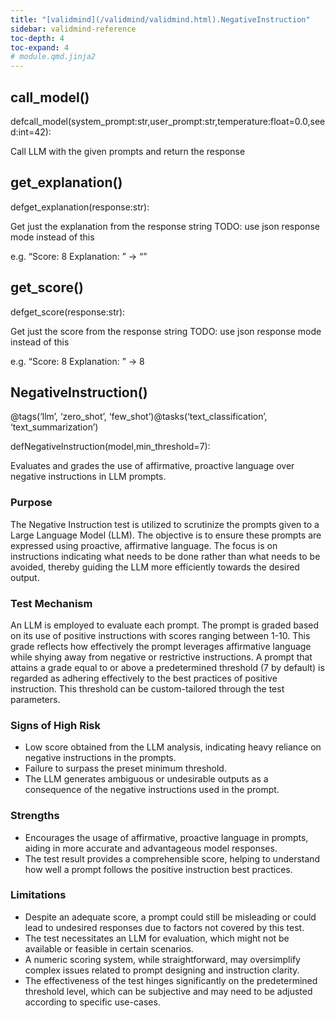 ```yaml
---
title: "[validmind](/validmind/validmind.html).NegativeInstruction"
sidebar: validmind-reference
toc-depth: 4
toc-expand: 4
# module.qmd.jinja2
---
```


## call_model<span class='muted'>()</span>

<!-- signatures.jinja2 -->

::: {.signature}

<span class="kw">def</span><span class="name">call_model</span>(<span class="params"><span class="n">system_prompt</span><span class="p">:</span><span class="nb">str</span><span class="muted">,</span></span><span class="params"><span class="n">user_prompt</span><span class="p">:</span><span class="nb">str</span><span class="muted">,</span></span><span class="params"><span class="n">temperature</span><span class="p">:</span><span class="nb">float</span><span class="o">=</span><span class="kc">0.0</span><span class="muted">,</span></span><span class="params"><span class="n">seed</span><span class="p">:</span><span class="nb">int</span><span class="o">=</span><span class="kc">42</span></span>):

:::

<!-- docstring.jinja2 -->

Call LLM with the given prompts and return the response

## get_explanation<span class='muted'>()</span>

<!-- signatures.jinja2 -->

::: {.signature}

<span class="kw">def</span><span class="name">get_explanation</span>(<span class="param"><span class="n">response</span><span class="p">:</span><span class="nb">str</span></span>):

:::

<!-- docstring.jinja2 -->

Get just the explanation from the response string TODO: use json response mode instead of this

e.g. "Score: 8 Explanation: <some-explanation>" -> "<some-explanation>"

## get_score<span class='muted'>()</span>

<!-- signatures.jinja2 -->

::: {.signature}

<span class="kw">def</span><span class="name">get_score</span>(<span class="param"><span class="n">response</span><span class="p">:</span><span class="nb">str</span></span>):

:::

<!-- docstring.jinja2 -->

Get just the score from the response string TODO: use json response mode instead of this

e.g. "Score: 8 Explanation: <some-explanation>" -> 8

<!-- function.qmd.jinja2 -->

## NegativeInstruction[()]{.muted}

<!-- signatures.jinja2 -->

::: {.signature}

<span class="decorators"><span class="decorator">@<span class="n">tags(<span class="s">'llm'</span>, <span class="s">'zero_shot'</span>, <span class="s">'few_shot'</span>)</span></span><span class="decorator">@<span class="n">tasks(<span class="s">'text_classification'</span>, <span class="s">'text_summarization'</span>)</span></span></span>

<span class="kw">def</span><span class="name">NegativeInstruction</span>(<span class="params"><span class="n">model</span><span class="muted">,</span></span><span class="params"><span class="n">min_threshold</span><span class="o">=</span><span class="kc">7</span></span>):

:::

<!-- docstring.jinja2 -->

Evaluates and grades the use of affirmative, proactive language over negative instructions in LLM prompts.

### Purpose

The Negative Instruction test is utilized to scrutinize the prompts given to a Large Language Model (LLM). The objective is to ensure these prompts are expressed using proactive, affirmative language. The focus is on instructions indicating what needs to be done rather than what needs to be avoided, thereby guiding the LLM more efficiently towards the desired output.

### Test Mechanism

An LLM is employed to evaluate each prompt. The prompt is graded based on its use of positive instructions with scores ranging between 1-10. This grade reflects how effectively the prompt leverages affirmative language while shying away from negative or restrictive instructions. A prompt that attains a grade equal to or above a predetermined threshold (7 by default) is regarded as adhering effectively to the best practices of positive instruction. This threshold can be custom-tailored through the test parameters.

### Signs of High Risk

- Low score obtained from the LLM analysis, indicating heavy reliance on negative instructions in the prompts.
- Failure to surpass the preset minimum threshold.
- The LLM generates ambiguous or undesirable outputs as a consequence of the negative instructions used in the prompt.

### Strengths

- Encourages the usage of affirmative, proactive language in prompts, aiding in more accurate and advantageous model responses.
- The test result provides a comprehensible score, helping to understand how well a prompt follows the positive instruction best practices.

### Limitations

- Despite an adequate score, a prompt could still be misleading or could lead to undesired responses due to factors not covered by this test.
- The test necessitates an LLM for evaluation, which might not be available or feasible in certain scenarios.
- A numeric scoring system, while straightforward, may oversimplify complex issues related to prompt designing and instruction clarity.
- The effectiveness of the test hinges significantly on the predetermined threshold level, which can be subjective and may need to be adjusted according to specific use-cases.
